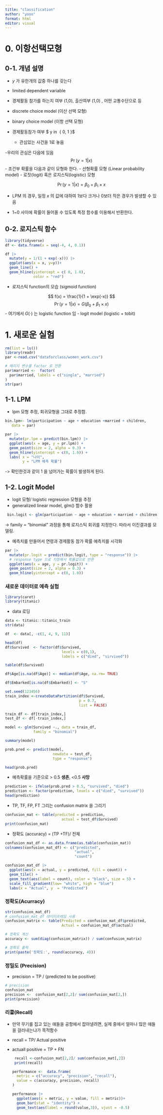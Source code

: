 ```yaml
---
title: "classification"
author: "yoon"
format: html
editor: visual
---
```


# 0. 이항선택모형

## 0-1. 개념 설명

-   $y$ 가 유한개의 값중 하나를 갖는다

-   limited dependent variable

-   경제활동 참가를 하는지 여부 (1,0), 출산여부 (1,0) , 어떤 교통수단으로 등

-   discrete choice model (이산 선택 모형)

-   binary choice model (이항 선택 모형)

-   경제활동참가 여부 \$ y in  { 0, 1 }\$

    -   관심있는 사건을 1로 놓음

-우리의 관심은 다음에 있음 $$ 
\Pr (y = 1 | x)
$$ - 조건부 확률을 다음과 같이 모형화 한다. - 선형확률 모형 (Linear probability model) - 로짓(logit) 혹은 로지스틱(logistic) 모형

$$ 
\Pr (y = 1 | x) = \beta_0 + \beta_1  \times x
$$

-   LPM 의 경우, 일정 $x$ 의 값에 대하여 1보다 크거나 0보더 작은 경우가 발생할 수 있음

-   1\~0 사이에 확률이 들어올 수 있도록 특정 함수를 이용해서 반환한다.

## 0-2. 로지스틱 함수

```r
library(tidyverse)
df <- data.frame(x = seq(-4, 4, 0.1))

df |> 
  mutate(y = 1/(1 + exp(-x))) |> 
  ggplot(aes(x = x, y=y))+ 
  geom_line() + 
  geom_hline(yintercept = c( 0, 1.0), 
             color = "red")
```

-   로지스틱 function의 모습 (sigmoid function)

$$ 
f(x) = \frac{1}{1 + \exp(-x)}
$$ $$
\Pr (y = 1 | x) =G(\beta_0 + \beta_1  \times x)
$$ - 여기에서 $G(\cdot)$ 는 logistic function 임 - logit model (logistic + tobit)

# 1. 새로운 실험

```r
rm(list = ls())
library(readr)
par <-read.csv("dataforclass/women_work.csv")

# 메리지 변수를 factor 로 전환 
par$married <-  factor(
  par$married, labels = c("single", "married")
)
str(par)
```

## 1-1. LPM

-   lpm 모형 추정, 회귀모형을 그대로 추정함.

```r
bin.lpm<- lm(participation ~ age + education +married + children, 
   data = par)
```

```r
par |> 
  mutate(pr.lpm = predict(bin.lpm)) |>
  ggplot(aes(x = age, y = pr.lpm)) + 
  geom_point(size = 2, alpha = 0.3) + 
  geom_hline(yintercept = c(0, 1.0)) + 
  labs( x = "나이", 
        y = "LPM 예측 확률")

```

-\> 확인한것과 같이 1 을 넘어가는 확률이 발생하게 된다.

## 1-2. Logit Model

-   logit 모형/ logistic regression 모형을 추정
-   generalized linear model, glm() 함수 활용

```r
 bin.logit <- glm(participation ~ age + education + married + children, data = par, family = "binomial") # glm(일반화 선형 모델)을 만든다. 
```

-\> family = "binomial" 과정을 통해 로지스틱 회귀를 지정한다. 따라서 이진결과를 모델링.

-   예측치를 만들어서 연령과 경제활동 참가 확률 예측치를 시각화

```r
par |> 
  mutate(pr.logit = predict(bin.logit, type = "response")) |> 
  # response type 으로 지정해서 확률값으로 반환 
  ggplot(aes(x = age, y = pr.logit)) + 
  geom_point(size = 2, alpha = 0.3) + 
  geom_hline(yintercept = c(0, 1.0))
```

### 새로운 데이터로 예측 실험

```r
library(caret)
library(titanic)

```

-   data 로딩

```r
data <- titanic::titanic_train
str(data)
```

```r
df  <- data[, -c(1, 4, 9, 11)]

head(df)
df$Survived  <- factor(df$Survived,
                          levels = c(0,1),
                          labels = c("died", "sirvived"))

table(df$Survived)
```

```r
df$Age[is.na(df$Age)] <- median(df$Age, na.rm= TRUE)

df$Embarked[is.na(df$Embarked)] <- "S"
```

```r
set.seed(123456)
train_index <-createDataPartition(df$Survived, 
                                  p = 0.7, 
                                  list = FALSE)

train_df <- df[train_index,]
test_df <- df[-train_index,]
```

```r
model <- glm(Survived ~., data = train_df,
             family = "binomial")

summary(model)
```

```r
prob.pred <- predict(model, 
                      newdata = test_df,
                      type = "response")

head(prob.pred)
```

-   예측확률을 기준으로 \> 0.5 **생존**, \<0.5 **사망**

```r
prediction <- ifelse(prob.pred > 0.5, "survived", "died")
prediction <- factor(prediction, levels = c("died", "survived"))
head(prediction)
```

-   TP, TF, FP, FT 그리는 confusion matrix 을 그리기

```r
confusion_mat <- table(predicted = prediction,
                          actual = test_df$Survived)
print(confusion_mat)
```

-   정확도 (accuracy) = (TP +TF)/ 전체

```r
confusion_mat_df <- as.data.frame(as.table(confusion_mat))
colnames(confusion_mat_df) <- c("predicted",
                                "actual",
                                "count")

confusion_mat_df |> 
  ggplot(aes(x = actual, y = predicted, fill = count)) + 
  geom_tile() + 
  geom_text(aes(label = count), color = "black", size = 5) +
  scale_fill_gradient(low= "white", high = "blue")
  labs(x = "Actual", y  = "Predicted") 
```

### 정확도(Acurracy)

```r
str(confusion_mat_df)
# confusion_mat_df 데이터프레임 사용
confusion_matrix <- table(Predicted = confusion_mat_df$predicted, 
                          Actual = confusion_mat_df$actual)

# 정확도 계산
accuracy <- sum(diag(confusion_matrix)) / sum(confusion_matrix)

# 정확도 출력
print(paste('정확도:', round(accuracy, 4)))
```

### 정밀도 (Precision) 

-   precision = TP / (predicted to be positive)

```r
# precision 
confusion_mat
precision <-  confusion_mat[2,2]/ sum(confusion_mat[2,]) 
print(precision)
```

### 리콜(Recall) 

-   만약 무기를 집고 있는 애들을 공항에서 잡아낼려면, 실제 중에서 얼마나 많은 애들을 걸러내는냐가 목적함수

-   recall = TP/ Actual positive

-   actuall positive = TP + FN

    ```r
     recall <-confusion_mat[2,2]/ sum(confusion_mat[,2])
     print(recall)
    ```

    ```r
    performance <-  data.frame(
      metric = c("accuracy", "precision", "recall"),
      value = c(accuracy, precision, recall)
    )

    performance |> 
      ggplot(aes(x = metric, y = value, fill = metric))+ 
      geom_bar(stat = "identity") + 
      geom_text(aes(label = round(value,3)), vjust = -0.5) 
    ```
